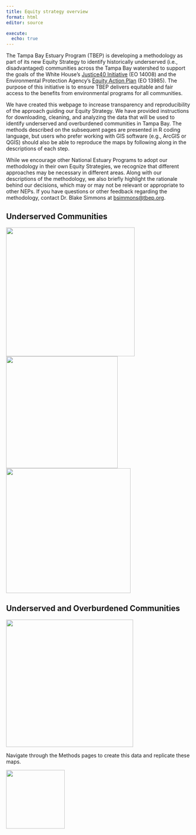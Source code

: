```yaml
---
title: Equity strategy overview
format: html
editor: source

execute:
  echo: true
---
```


The Tampa Bay Estuary Program (TBEP) is developing a methodology as part of its new Equity Strategy to identify historically underserved (i.e., disadvantaged) communities across the Tampa Bay watershed to support the goals of the White House's [Justice40 Initiative](https://www.whitehouse.gov/environmentaljustice/justice40/){target="_blank"} (EO 14008) and the Environmental Protection Agency's [Equity Action Plan](https://www.epa.gov/environmentaljustice/equity-action-plan){target="_blank"} (EO 13985). The purpose of this initiative is to ensure TBEP delivers equitable and fair access to the benefits from environmental programs for all communities.

We have created this webpage to increase transparency and reproducibility of the approach guiding our Equity Strategy. We have provided instructions for downloading, cleaning, and analyzing the data that will be used to identify underserved and overburdened communities in Tampa Bay. The methods described on the subsequent pages are presented in R coding language, but users who prefer working with GIS software (e.g., ArcGIS or QGIS) should also be able to reproduce the maps by following along in the descriptions of each step.

While we encourage other National Estuary Programs to adopt our methodology in their own Equity Strategies, we recognize that different approaches may be necessary in different areas. Along with our descriptions of the methodology, we also briefly highlight the rationale behind our decisions, which may or may not be relevant or appropriate to other NEPs. If you have questions or other feedback regarding the methodology, contact Dr. Blake Simmons at [bsimmons\@tbep.org](mailto:bsimmons@tbep.org).

## Underserved Communities

![](TB%20Underserved%20Community%20Map1.png){fig-align="left" width="349"} ![](TB%20Underserved%20Community%20Map2.png){fig-align="left" width="303"} ![](TB%20Underserved%20Community%20Map3.png){fig-align="left" width="338"}

## Underserved and Overburdened Communities

![](TB%20UnderOver%20Community%20Map.png){fig-align="left" width="345"}

Navigate through the Methods pages to create this data and replicate these maps.

![](TBEP%20Logo%202017.jpg){fig-align="center" width="159"}
